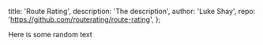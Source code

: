 
  title: 'Route Rating',
  description: 'The description',
  author: 'Luke Shay',
  repo: 'https://github.com/routerating/route-rating',
};


Here is some random text
